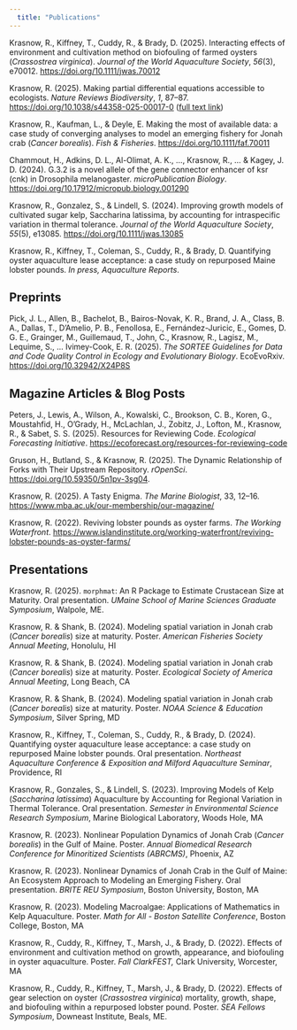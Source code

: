 ```yaml
---
  title: "Publications"
---
```


Krasnow, R., Kiffney, T., Cuddy, R., & Brady, D. (2025). Interacting effects of environment and cultivation method on biofouling of farmed oysters (*Crassostrea virginica*). *Journal of the World Aquaculture Society*, *56*(3), e70012. <https://doi.org/10.1111/jwas.70012>

Krasnow, R. (2025). Making partial differential equations accessible to ecologists. *Nature Reviews Biodiversity*, *1*, 87–87. <https://doi.org/10.1038/s44358-025-00017-0> ([full text link](https://rdcu.be/eacVm))

Krasnow, R., Kaufman, L., & Deyle, E. Making the most of available data: a case study of converging analyses to model an emerging fishery for Jonah crab (*Cancer borealis*). *Fish & Fisheries*. <https://doi.org/10.1111/faf.70011>

Chammout, H., Adkins, D. L., Al-Olimat, A. K., …, Krasnow, R., … & Kagey, J. D. (2024). G.3.2 is a novel allele of the gene connector enhancer of ksr (cnk) in Drosophila melanogaster. *microPublication Biology*. <https://doi.org/10.17912/micropub.biology.001290>

Krasnow, R., Gonzalez, S., & Lindell, S. (2024). Improving growth models of cultivated sugar kelp, Saccharina latissima, by accounting for intraspecific variation in thermal tolerance. *Journal of the World Aquaculture Society*, *55*(5), e13085. <https://doi.org/10.1111/jwas.13085>

Krasnow, R., Kiffney, T., Coleman, S., Cuddy, R., & Brady, D. Quantifying oyster aquaculture lease acceptance: a case study on repurposed Maine lobster pounds. *In press,* *Aquaculture Reports*.

## Preprints

Pick, J. L., Allen, B., Bachelot, B., Bairos-Novak, K. R., Brand, J. A., Class, B. A., Dallas, T., D’Amelio, P. B., Fenollosa, E., Fernández-Juricic, E., Gomes, D. G. E., Grainger, M., Guillemaud, T., John, C., Krasnow, R., Lagisz, M., Lequime, S., … Ivimey-Cook, E. R. (2025). *The SORTEE Guidelines for Data and Code Quality Control in Ecology and Evolutionary Biology*. EcoEvoRxiv. <https://doi.org/10.32942/X24P8S>

## Magazine Articles & Blog Posts

Peters, J., Lewis, A., Wilson, A., Kowalski, C., Brookson, C. B., Koren, G., Moustahfid, H., O’Grady, H., McLachlan, J., Zobitz, J., Lofton, M., Krasnow, R., & Sabet, S. S. (2025). Resources for Reviewing Code. *Ecological Forecasting Initiative*. [https://ecoforecast.org/resources-for-reviewing-code](https://ecoforecast.org/resources-for-reviewing-code/)

Gruson, H., Butland, S., & Krasnow, R. (2025). The Dynamic Relationship of Forks with Their Upstream Repository. *rOpenSci*. <https://doi.org/10.59350/5n1pv-3sg04>.

Krasnow, R. (2025). A Tasty Enigma. *The Marine Biologist*, 33, 12–16. <https://www.mba.ac.uk/our-membership/our-magazine/>

Krasnow, R. (2022). Reviving lobster pounds as oyster farms. *The Working Waterfront*. <https://www.islandinstitute.org/working-waterfront/reviving-lobster-pounds-as-oyster-farms/>

## Presentations

Krasnow, R. (2025). `morphmat`: An R Package to Estimate Crustacean Size at Maturity. Oral presentation. *UMaine* *School of Marine Sciences Graduate Symposium*, Walpole, ME.

Krasnow, R. & Shank, B. (2024). Modeling spatial variation in Jonah crab (*Cancer borealis*) size at maturity. Poster. *American Fisheries Society Annual Meeting*, Honolulu, HI

Krasnow, R. & Shank, B. (2024). Modeling spatial variation in Jonah crab (*Cancer borealis*) size at maturity. Poster. *Ecological Society of America Annual Meeting*, Long Beach, CA

Krasnow, R. & Shank, B. (2024). Modeling spatial variation in Jonah crab (*Cancer borealis*) size at maturity. Poster. *NOAA Science & Education Symposium*, Silver Spring, MD

Krasnow, R., Kiffney, T., Coleman, S., Cuddy, R., & Brady, D. (2024). Quantifying oyster aquaculture lease acceptance: a case study on repurposed Maine lobster pounds. Oral presentation. *Northeast Aquaculture Conference & Exposition and Milford Aquaculture Seminar*, Providence, RI

Krasnow, R., Gonzales, S., & Lindell, S. (2023). Improving Models of Kelp (*Saccharina latissima*) Aquaculture by Accounting for Regional Variation in Thermal Tolerance. Oral presentation. *Semester in Environmental Science Research Symposium*, Marine Biological Laboratory, Woods Hole, MA

Krasnow, R. (2023). Nonlinear Population Dynamics of Jonah Crab (*Cancer borealis*) in the Gulf of Maine. Poster. *Annual Biomedical Research Conference for Minoritized Scientists (ABRCMS)*, Phoenix, AZ

Krasnow, R. (2023). Nonlinear Dynamics of Jonah Crab in the Gulf of Maine: An Ecosystem Approach to Modeling an Emerging Fishery. Oral presentation. *BRITE REU Symposium*, Boston University, Boston, MA

Krasnow, R. (2023). ​​Modeling Macroalgae: Applications of Mathematics in Kelp Aquaculture. Poster. *Math for All - Boston Satellite Conference*, Boston College, Boston, MA

Krasnow, R., Cuddy, R., Kiffney, T., Marsh, J., & Brady, D. (2022). ​​Effects of environment and cultivation method on growth, appearance, and biofouling in oyster aquaculture. Poster. *Fall ClarkFEST,* Clark University, Worcester, MA

Krasnow, R., Cuddy, R., Kiffney, T., Marsh, J., & Brady, D. (2022). Effects of gear selection on oyster (*Crassostrea virginica*) mortality, growth, shape, and biofouling within a repurposed lobster pound. Poster. *SEA Fellows Symposium*, Downeast Institute, Beals, ME.
